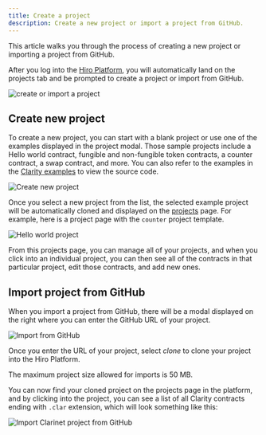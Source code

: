```yaml
---
title: Create a project
description: Create a new project or import a project from GitHub.
---
```


This article walks you through the process of creating a new project or importing a project from GitHub.

After you log into the [Hiro Platform](https://platform.hiro.so/), you will automatically land on the projects tab and be prompted to create a project or import from GitHub.

![create or import a project](../images/project/create-or-import.png)

## Create new project

To create a new project, you can start with a blank project or use one of the examples displayed in the project modal. Those sample projects include a Hello world contract, fungible and non-fungible token contracts, a counter contract, a swap contract, and more. You can also refer to the examples in the [Clarity examples](https://github.com/hirosystems/clarity-examples/tree/main/examples) to view the source code.

![Create new project](../images/project/new-project.png)

Once you select a new project from the list, the selected example project will be automatically cloned and displayed on the [projects](https://platform.hiro.so) page. For example, here is a project page with the `counter` project template.

![Hello world project](../images/project/counter.png)

From this projects page, you can manage all of your projects, and when you click into an individual project, you can then see all of the contracts in that particular project, edit those contracts, and add new ones.

## Import project from GitHub

When you import a project from GitHub, there will be a modal displayed on the right where you can enter the GitHub URL of your project.

![Import from GitHub](../images/project/import-from-github.png)

Once you enter the URL of your project, select _clone_ to clone your project into the Hiro Platform.

<Callout title="Requirements" type="warn">
  The maximum project size allowed for imports is 50 MB.
</Callout>

You can now find your cloned project on the projects page in the platform, and by clicking into the project, you can see a list of all Clarity contracts ending with `.clar` extension, which will look something like this:

![Import Clarinet project from GitHub](../images/project/import-from-clarinet.png)
